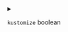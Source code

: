 
<details>
<summary>

`kustomize`  <span class="config-field-type">boolean</span> 

</summary>

Kustomize can be used to enable kustomize instead of kubectl

</details>
